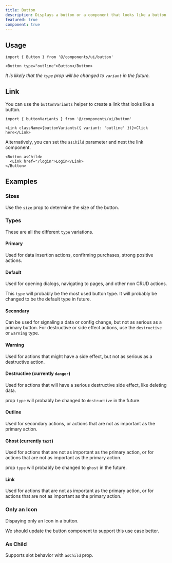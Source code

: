 ```yaml
---
title: Button
description: Displays a button or a component that looks like a button.
featured: true
component: true
---
```


<ComponentPreview name="button-demo" peekCode wide />

## Usage

```tsx
import { Button } from '@/components/ui/button'
```

```tsx
<Button type="outline">Button</Button>
```

_It is likely that the `type` prop will be changed to `variant` in the future._

## Link

You can use the `buttonVariants` helper to create a link that looks like a button.

```tsx
import { buttonVariants } from '@/components/ui/button'
```

```tsx
<Link className={buttonVariants({ variant: 'outline' })}>Click here</Link>
```

Alternatively, you can set the `asChild` parameter and nest the link component.

```tsx
<Button asChild>
  <Link href="/login">Login</Link>
</Button>
```

## Examples

### Sizes

Use the `size` prop to determine the size of the button.

<ComponentPreview name="button-sizes" />

### Types

These are all the different `type` variations.

#### Primary

Used for data insertion actions, confirming purchases, strong positive actions.

<ComponentPreview name="button-demo" />

#### Default

Used for opening dialogs, navigating to pages, and other non CRUD actions.

This `type` will probably be the most used button type.
It will probably be changed to be the default type in future.

<ComponentPreview name="button-default" />

#### Secondary

Can be used for signaling a data or config change, but not as serious as a primary button.
For destructive or side effect actions, use the `destructive` or `warning` type.

<ComponentPreview name="button-secondary" />

#### Warning

Used for actions that might have a side effect, but not as serious as a destructive action.

<ComponentPreview name="button-warning" />

#### Destructive (currently `danger`)

Used for actions that will have a serious destructive side effect, like deleting data.

prop `type` will probably be changed to `destructive` in the future.

<ComponentPreview name="button-destructive" />

#### Outline

Used for secondary actions, or actions that are not as important as the primary action.

<ComponentPreview name="button-outline" />

#### Ghost (currently `text`)

Used for actions that are not as important as the primary action, or for actions that are not as important as the primary action.

prop `type` will probably be changed to `ghost` in the future.

<ComponentPreview name="button-ghost" />

#### Link

Used for actions that are not as important as the primary action, or for actions that are not as important as the primary action.

<ComponentPreview name="button-link" />

### Only an Icon

Dispaying only an Icon in a button.

<Admonition type="note" title="This feature requires more support" className="mt-3">
  We should update the button component to support this use case better.
</Admonition>

<ComponentPreview name="button-icon" />

### As Child

Supports slot behavior with `asChild` prop.

<ComponentPreview name="button-as-child" />
